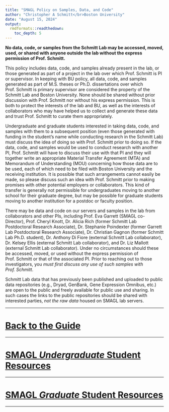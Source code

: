 ```yaml
---
title: "SMAGL Policy on Samples, Data, and Code"
author: "Christopher A Schmitt</br>Boston University"
date: "August 15, 2024"
output: 
  rmdformats::readthedown:
    toc_depth: 5
---
```


**No data, code, or samples from the Schmitt Lab may be accessed, moved, used, or shared with anyone outside the lab without the express permission of Prof. Schmitt.** 

This policy includes data, code, and samples already present in the lab, or those generated as part of a project in the lab over which Prof. Schmitt is PI or supervisor. In keeping with BU policy, all data, code, and samples generated as part of M.S. theses or Ph.D. dissertations over which Prof. Schmitt is primary supervisor are considered the property of the Schmitt Lab and Boston University. None should be shared without prior discussion with Prof. Schmitt nor without his express permission. This is both to protect the interests of the lab and BU, as well as the interests of collaborators who may have helped us to collect and generate these data and trust Prof. Schmitt to curate them appropriately.

Undergraduate and graduate students interested in taking data, code, and samples with them to a subsequent position (even those generated with funding in the student’s name while conducting research in the Schmitt Lab) must discuss the idea of doing so with Prof. Schmitt prior to doing so. If the data, code, and samples would be used to conduct research with another PI, Prof. Schmitt will have to discuss their use with that PI and they will together write an appropriate Material Transfer Agreement (MTA) and Memorandum of Understanding (MOU) concerning how those data are to be used, each of which need to be filed with Boston University and the receiving institution. It is possible that such arrangements cannot easily be made, so please discuss such an idea with Prof. Schmitt prior to making promises with other potential employers or collaborators. This kind of transfer is generally not permissible for undergraduates moving to another school for their graduate degree, but may be possible for graduate students moving to another institution for a postdoc or faculty position.

There may be data and code on our servers and samples in the lab from collaborators and other PIs, including Prof. Eva Garrett (SMAGL co-Director), Prof. Cheryl Knott, Dr. Alicia Rich (former Schmitt Lab Postdoctoral Research Associate), Dr. Stephanie Poindexter (former Garrett Lab Postdoctoral Research Associate), Dr. Christian Gagnon (former Schmitt Lab Ph.D. student), Dr. Anthony Di Fiore (external Schmitt Lab collaborator), Dr. Kelsey Ellis (external Schmitt Lab collaborator), and Dr. Liz Mallott (external Schmitt Lab collaborator). Under no circumstances should these be accessed, moved, or used without the express permission of Prof. Schmitt or that of the associated PI. Prior to reaching out to those investigators, you *must first discuss any use of such samples with Prof. Schmitt*.

Schmitt Lab data that has previously been published and uploaded to public data repositories (e.g., Dryad, GenBank, Gene Expression Omnibus, etc.) are open to the public and freely available for public use and sharing. In such cases the links to the public repositories should be shared with interested parties, *not the raw data* housed on SMAGL lab servers.


***

# [**Back to the Guide**](https://fuzzyatelin.github.io/smagl_student_guide/overview.html)

***
# [**SMAGL *Undergraduate* Student Resources**](https://fuzzyatelin.github.io/smagl_student_guide/smagl_ugrad.html)
***
# [**SMAGL *Graduate* Student Resources**](https://fuzzyatelin.github.io/smagl_student_guide/smagl_grad.html)
***
